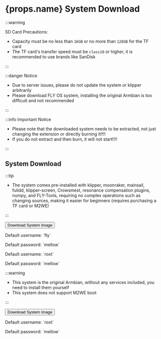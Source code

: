 




# {props.name} System Download

:::warning

SD Card Precautions:

* Capacity must be no less than `16GB` or no more than `128GB` for the TF card
* The TF card's transfer speed must be `class10` or higher, it is recommended to use brands like SanDisk

:::

:::danger Notice

* Due to server issues, please do not update the system or klipper arbitrarily
* Please download FLY OS system, installing the original Armbian is too difficult and not recommended

:::

:::info Important Notice

* Please note that the downloaded system needs to be extracted, not just changing the extension or directly burning it!!!!
* If you do not extract and then burn, it will not start!!!!

:::

## System Download

<Tabs>
  <TabItem value="flyos" label="FLYOS (Based on Armbian)" default>

:::tip

* The system comes pre-installed with klipper, moonraker, mainsail, fulidd, klipper-screen, Crowsmest, resonance compensation plugins, numpy, and FLY-Tools, requiring no complex operations such as changing sources, making it easier for beginners (requires purchasing a TF card or M2WE)

:::

<Button variant="contained" disableElevation href="https://cdn.mellow.klipper.cn/IMG/Beta/FlyOS_h5_3.3.4_fix_20240928.img.xz">Download System Image</Button>

<Tabs>
<TabItem value="fly" label="Regular User" default>
<p>Default username: `fly`</p>
<p>Default password: `mellow`</p>
  </TabItem>
  <TabItem value="root" label="Root User" default>
<p>Default username: `root`</p>
<p>Default password: `mellow`</p>
  </TabItem>
</Tabs>
  </TabItem>
<TabItem value="armbian" label="Original Armbian">

:::warning

* This system is the original Armbian, without any services included, you need to install them yourself
* This system does not support M2WE boot

:::

<Button variant="contained" color="success" disableElevation href="https://cdn.mellow.klipper.cn/IMG/Release/Armbian_22.08.0-trunk_Flypiv1_bullseye_current_5.15.52.img.xz">Download System Image</Button>

<p>Default username: `root`</p>
<p>Default password: `mellow`</p>

  </TabItem>
</Tabs>